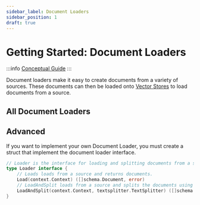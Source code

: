 ```yaml
---
sidebar_label: Document Loaders
sidebar_position: 1
draft: true
---
```



# Getting Started: Document Loaders

:::info
[Conceptual Guide](https://docs.langchain.com/docs/components/indexing/document-loaders)
:::

Document loaders make it easy to create documents from a variety of sources. These documents can then be loaded onto [Vector Stores](../vector_stores/) to load documents from a source.

## All Document Loaders

<DocCardList />

## Advanced

If you want to implement your own Document Loader, you must create a struct that implement the document loader interface.

```go
// Loader is the interface for loading and splitting documents from a source.
type Loader interface {
	// Loads loads from a source and returns documents.
	Load(context.Context) ([]schema.Document, error)
	// LoadAndSplit loads from a source and splits the documents using a text splitter.
	LoadAndSplit(context.Context, textsplitter.TextSplitter) ([]schema.Document, error)
}
```

